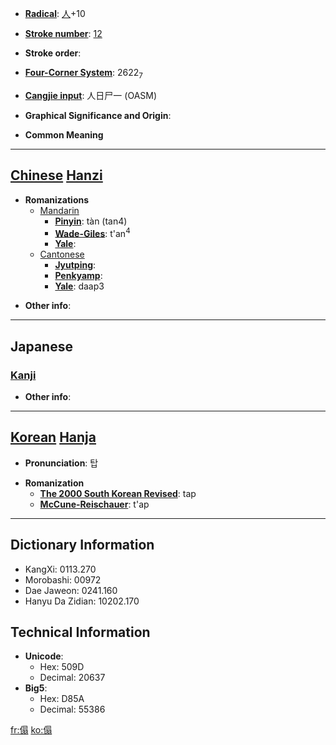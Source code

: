 * '''[[Wiktionary:Chinese radical index| Radical]]''': [[Wiktionary:Chinese radical index 人|人]]+10

* '''[[Wiktionary:Chinese total strokes index|Stroke number]]''': [[Wiktionary:Chinese total strokes index 12|12]]

* '''Stroke order''': 

* '''[[Wiktionary:Chinese four corner index|Four-Corner System]]''': 2622<sub>7</sub>

* '''[[Wiktionary:Chinese Cangjie index|Cangjie input]]''': 人日尸一 (OASM)

* '''Graphical Significance and Origin''': 

* '''Common Meaning'''

----

== [[Chinese]] [[Hanzi]] ==

* '''Romanizations'''
** [[Mandarin]]
*** '''[[Pinyin]]''': tàn (tan4)
*** '''[[Wade-Giles]]''': t'an<sup>4</sup>
*** '''[[Yale]]''': 
**[[Cantonese]]
***'''[[Jyutping]]''':
***'''[[Penkyamp]]''': 
***'''[[Yale]]''': daap3

* '''Other info''': 

----

==Japanese==
===[[Kanji]]===
{{kanji|on readings=[[たん]] (tan), [[とん]] (ton), [[たふ]] (tafu)
|kun readings=
}}

* '''Other info''':  

----

== [[Korean]] [[Hanja]] ==

* '''Pronunciation''': 탑

* '''Romanization'''
** '''[[The 2000 South Korean Revised Romanization|The 2000 South Korean Revised]]''': tap
** '''[[McCune-Reischauer]]''': t'ap

----

== Dictionary Information ==

* KangXi: 0113.270
* Morobashi: 00972
* Dae Jaweon: 0241.160
* Hanyu Da Zidian: 10202.170

== Technical Information ==

* '''Unicode''':
** Hex: 509D
** Decimal: 20637
* '''Big5''':
** Hex: D85A
** Decimal: 55386

[[fr:傝]]
[[ko:傝]]
